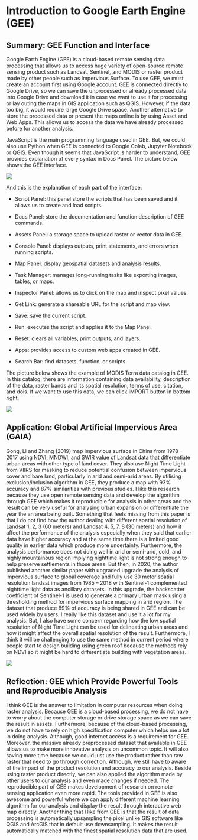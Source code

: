 # Introduction to Google Earth Engine (GEE)

## Summary: GEE Function and Interface

Google Earth Engine (GEE) is a cloud-based remote sensing data processing that allows us to access huge variety of open-source remote sensing product such as Landsat, Sentinel, and MODIS or raster product made by other people such as Impervious Surface. To use GEE, we must create an account first using Google account. GEE is connected directly to Google Drive, so we can save the unprocessed or already processed data into Google Drive and download it in case we want to use it for processing or lay outing the maps in GIS application such as QGIS. However, if the data too big, it would require large Google Drive space. Another alternative to store the processed data or present the maps online is by using Asset and Web Apps. This allows us to access the data we have already processed before for another analysis.

JavaScript is the main programming language used in GEE. But, we could also use Python when GEE is connected to Google Colab, Jupyter Notebook or QGIS. Even though it seems that JavaScript is harder to understand, GEE provides explanation of every syntax in Docs Panel. The picture below shows the GEE interface.

![](Week5_GEEInterface.png)

And this is the explanation of each part of the interface:

-   Script Panel: this panel store the scripts that has been saved and it allows us to create and load scripts.

-   Docs Panel: store the documentation and function description of GEE commands.

-   Assets Panel: a storage space to upload raster or vector data in GEE.

-   Console Panel: displays outputs, print statements, and errors when running scripts.

-   Map Panel: display geospatial datasets and analysis results.

-   Task Manager: manages long-running tasks like exporting images, tables, or maps.

-   Inspector Panel: allows us to click on the map and inspect pixel values.

-   Get Link: generate a shareable URL for the script and map view.

-   Save: save the current script.

-   Run: executes the script and applies it to the Map Panel.

-   Reset: clears all variables, print outputs, and layers.

-   Apps: provides access to custom web apps created in GEE.

-   Search Bar: find datasets, function, or scripts.

The picture below shows the example of MODIS Terra data catalog in GEE. In this catalog, there are information containing data availability, description of the data, raster bands and its spatial resolution, terms of use, citation, and dois. If we want to use this data, we can click IMPORT button in bottom right.

![](Week5_Catalog.png)

## Application: Global Artificial Impervious Area (GAIA)

Gong, Li and Zhang (2019) map impervious surface in China from 1978 - 2017 using NDVI, MNDWI, and SWIR value of Landsat data that differentiate urban areas with other type of land cover. They also use Night Time Light from VIIRS for masking to reduce potential confusion between impervious cover and bare land, particularly in arid and semi-arid areas. By utilising exclusion/inclusion algorithm in GEE, they produce a map with 93% accuracy and 87% similarities with previous studies. I like this research because they use open remote sensing data and develop the algorithm through GEE which makes it reproducible for analysis in other areas and the result can be very useful for analysing urban expansion or differentiate the year the an area being built. Something that feels missing from this paper is that I do not find how the author dealing with different spatial resolution of Landsat 1, 2, 3 (60 meters) and Landsat 4, 5, 7, 8 (30 meters) and how it affect the performance of the analysis especially when they said that earlier data have higher accuracy and at the same time there is a limited good quality in earlier data which produce more uncertainty. Furthermore, the analysis performance does not doing well in arid or semi-arid, cold, and highly mountainous region implying nighttime light is not strong enough to help preserve settlements in those areas. But then, in 2020, the author published another similar paper with upgraded upgrade the analysis of impervious surface to global coverage and fully use 30 meter spatial resolution landsat images from 1985 – 2018 with Sentinel-1 complemented nighttime light data as ancillary datasets. In this upgrade, the backscatter coefficient of Sentinel-1 is used to generate a primary urban mask using a thresholding method for impervious surface mapping in arid region. The dataset that produce 89% of accuracy is being shared in GEE and can be used widely by users. I really like this dataset and use it a lot for my analysis. But, I also have some concern regarding how the low spatial resolution of Night Time Light can be used for delineating urban areas and how it might affect the overall spatial resolution of the result. Furthermore, I think it will be challenging to use the same method in current period where people start to design building using green roof because the methods rely on NDVI so it might be hard to differentiate building with vegetation areas.

![](Week5_GAIA.png)

## Reflection: GEE which Provide Powerful Tools and Reproducible Analysis

I think GEE is the answer to limitation in computer resources when doing raster analysis. Because GEE is a cloud-based processing, we do not have to worry about the computer storage or drive storage space as we can save the result in assets. Furthermore, because of the cloud-based processing, we do not have to rely on high specification computer which helps me a lot in doing analysis. Although, good internet access is a requirement for GEE. Moreover, the massive already preprocessed dataset that available in GEE allows us to make more innovative analysis on uncommon topic. It will also saving more time because we could just use the product rather than raw raster that need to go through correction. Although, we still have to aware of the impact of the product resolution and accuracy to our analysis. Beside using raster product directly, we can also applied the algorithm made by other users to our analysis and even made changes if needed. The reproducible part of GEE makes development of research on remote sensing application even more rapid. The tools provided in GEE is also awesome and powerful where we can apply different machine learning algorithm for our analysis and display the result through interactive web map directly. Another thing that I like from GEE is that the result of data processing is automatically upsampling the pixel unlike GIS software like QGIS and ArcGIS that in default use downsampling. It makes the result automatically matched with the finest spatial resolution data that are used.
